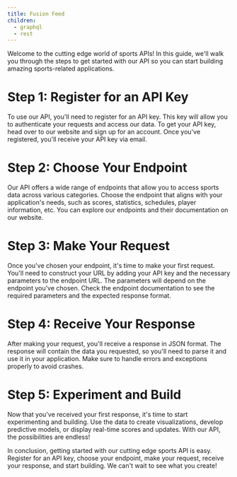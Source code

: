 ```yaml
---
title: Fusion Feed
children:
  - graphql
  - rest
---
```

Welcome to the cutting edge world of sports APIs! In this guide, we'll walk you through the steps to get started with our API so you can start building amazing sports-related applications.

# Step 1: Register for an API Key
To use our API, you'll need to register for an API key. This key will allow you to authenticate your requests and access our data. To get your API key, head over to our website and sign up for an account. Once you've registered, you'll receive your API key via email.

# Step 2: Choose Your Endpoint
Our API offers a wide range of endpoints that allow you to access sports data across various categories. Choose the endpoint that aligns with your application's needs, such as scores, statistics, schedules, player information, etc. You can explore our endpoints and their documentation on our website.

# Step 3: Make Your Request
Once you've chosen your endpoint, it's time to make your first request. You'll need to construct your URL by adding your API key and the necessary parameters to the endpoint URL. The parameters will depend on the endpoint you've chosen. Check the endpoint documentation to see the required parameters and the expected response format.

# Step 4: Receive Your Response
After making your request, you'll receive a response in JSON format. The response will contain the data you requested, so you'll need to parse it and use it in your application. Make sure to handle errors and exceptions properly to avoid crashes.

# Step 5: Experiment and Build
Now that you've received your first response, it's time to start experimenting and building. Use the data to create visualizations, develop predictive models, or display real-time scores and updates. With our API, the possibilities are endless!

In conclusion, getting started with our cutting edge sports API is easy. Register for an API key, choose your endpoint, make your request, receive your response, and start building. We can't wait to see what you create!
